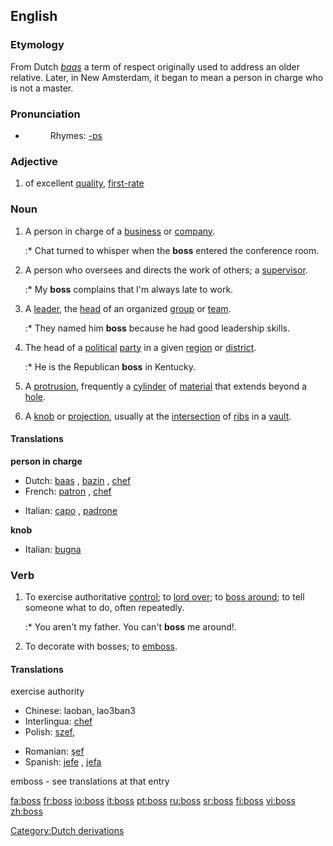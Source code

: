 ==English==

===Etymology===
From Dutch ''[[baas]]'' a term of respect originally used to address an older relative. Later, in New Amsterdam, it began to mean a person in charge who is not a master.

===Pronunciation===
*{{audio|en-us-boss.ogg|Audio (US)}}
*:Rhymes: [[Rhymes:English:-ɒs|-ɒs]]

===Adjective===
{{en-adj|-}}

# {{slang}} of excellent [[quality]], [[first-rate]]

===Noun===
{{en-noun|es}}

# A person in charge of a [[business]] or [[company]].
#:* Chat turned to whisper when the '''boss''' entered the conference room.
# A person who oversees and directs the work of others; a [[supervisor]].
#:* My '''boss''' complains that I'm always late to work.
# A [[leader]], the [[head]] of an organized [[group]] or [[team]].
#:* They named him '''boss''' because he had good leadership skills.
# The head of a [[political]] [[party]] in a given [[region]] or [[district]].
#:* He is the Republican '''boss''' in Kentucky.
# {{context|mechanical}} A [[protrusion]], frequently a [[cylinder]] of [[material]] that extends beyond a [[hole]].
# {{architecture}} A [[knob]] or [[projection]], usually at the [[intersection]] of [[rib]]s in a [[vault]].

====Translations====
'''person in charge'''
{{top}}
*Dutch: [[baas]] {{m}}, [[bazin]] {{f}}, [[chef]] {{m}}
*French: [[patron]] {{m}}, [[chef]] {{m}}
{{mid}}
*Italian: [[capo]] {{m}}, [[padrone]] {{m}}
{{bottom}}

'''knob'''
{{top}}
*Italian: [[bugna]] {{f}}
{{mid}}
{{bottom}}

===Verb===
{{en-verb|boss|es}}

# To exercise authoritative [[control]]; to [[lord over]]; to [[boss around]]; to tell someone what to do, often repeatedly.
#:* You aren't my father. You can't '''boss''' me around!.
# {{rare}} To decorate with bosses; to [[emboss]].

====Translations====
;exercise authority
{{top}}
*Chinese: laoban, lao3ban3
*Interlingua: [[chef]]
*Polish: [[szef]], {{m}}
{{mid}}
*Romanian: [[şef]] {{m}}
*Spanish: [[jefe]] {{m}}, [[jefa]] {{f}}
{{bottom}}

;emboss - see translations at that entry

[[Category:Dutch derivations]]

[[fa:boss]]
[[fr:boss]]
[[io:boss]]
[[it:boss]]
[[pt:boss]]
[[ru:boss]]
[[sr:boss]]
[[fi:boss]]
[[vi:boss]]
[[zh:boss]]